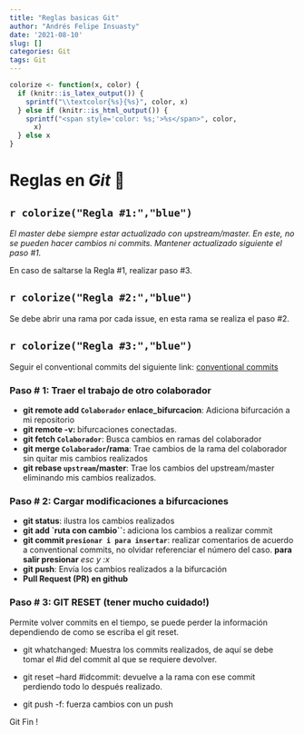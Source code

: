 ```yaml
---
title: "Reglas basicas Git"
author: "Andrés Felipe Insuasty"
date: '2021-08-10'
slug: []
categories: Git
tags: Git
---
```


```r

colorize <- function(x, color) {
  if (knitr::is_latex_output()) {
    sprintf("\\textcolor{%s}{%s}", color, x)
  } else if (knitr::is_html_output()) {
    sprintf("<span style='color: %s;'>%s</span>", color, 
      x)
  } else x
}

```

# Reglas en  *Git* 🎯
## `r colorize("Regla #1:","blue")`

*El master debe siempre estar actualizado con upstream/master. En este, no se pueden hacer cambios ni commits. Mantener actualizado siguiente el paso #1.*

En caso de saltarse la Regla #1, realizar paso #3.

## `r colorize("Regla #2:","blue")`

Se debe abrir una rama por cada issue, en esta rama se realiza el paso \#2.

## `r colorize("Regla #3:","blue")`
Seguir el conventional commits del siguiente link:
[conventional commits](https://www.conventionalcommits.org/en/v1.0.0/)

### Paso # 1: Traer el trabajo de otro colaborador

  - **git remote add `Colaborador` enlace_bifurcacion**: Adiciona bifurcación a mi repositorio
  - **git remote -v: ** bifurcaciones conectadas.
  - **git fetch `Colaborador`**: Busca cambios en ramas del colaborador 
  - **git merge `Colaborador`/rama**:  Trae cambios de la rama del colaborador sin quitar mis cambios realizados
  - **git rebase `upstream`/master**: Trae los cambios del upstream/master eliminando mis cambios realizados.
  
### Paso # 2: Cargar modificaciones a bifurcaciones

  - **git status**: ilustra los cambios realizados
  - **git add `ruta con cambio``: ** adiciona los cambios a realizar commit
  - **git commit `presionar i para insertar`**: realizar comentarios de acuerdo a conventional commits,
  no olvidar referenciar el número del caso. **para salir presionar** *esc y :x*
  - **git push**:  Envía los cambios realizados a la bifurcación
  - **Pull Request (PR) en github**
  
### Paso # 3: GIT RESET (tener mucho cuidado!)

Permite volver commits en el tiempo, se puede perder la información dependiendo de como se escriba el git reset.

  - git whatchanged: Muestra los commits realizados, de aquí se debe tomar el #id del commit al que se requiere devolver.

  - git reset –hard #idcommit: devuelve a la rama con ese commit perdiendo todo lo después realizado.

  - git push -f: fuerza cambios con un push

  
Git Fin !